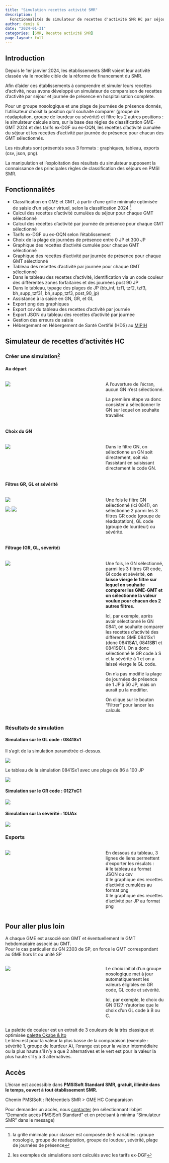 ```yaml
---
title: "Simulation recettes activité SMR"
description: |
  Fonctionnalités du simulateur de recettes d'activité SMR HC par séjour et journée de présence de PMSISoft
author: denis G
date: "2024-01-31"
categories: [SMR, Recette activité SMR]
page-layout: full
---
```


## Introduction

Depuis le 1er janvier 2024, les établissements SMR voient leur activité classée via le modèle cible de la réforme de financement du SMR.  

Afin d'aider ces établissements à comprendre et simuler leurs recettes d'activité, nous avons développé un simulateur de comparaison de recettes d'activité par séjour et journée de présence en hospitalisation complète.  

Pour un groupe nosologique et une plage de journées de présence donnés, l'utilisateur choisit la position qu'il souhaite comparer (groupe de réadaptation, groupe de lourdeur ou sévérité) et filtre les 2 autres positions : le simulateur calcule alors, sur la base des règles de classification GME-GMT 2024 et des tarifs ex-DGF ou ex-OQN, les recettes d'activité cumulée du séjour et les recettes d'activité par journée de présence pour chacun des GMT sélectionnés.  

Les résultats sont présentés sous 3 formats : graphiques, tableau, exports (csv, json, png).  

La manipulation et l'exploitation des résultats du simulateur supposent la connaissance des principales règles de classification des séjours en PMSI SMR.  

## Fonctionnalités  

- Classification en GME et GMT, à partir d'une grille minimale optimisée de saisie d'un séjour virtuel, selon la classification 2024 [^1]  
- Calcul des recettes d'activité cumulées du séjour pour chaque GMT sélectionné  
- Calcul des recettes d'activité par journée de présence pour chaque GMT sélectionné  
- Tarifs ex-DGF ou ex-OQN selon l'établissement  
- Choix de la plage de journées de présence entre 0 JP et 300 JP  
- Graphique des recettes d'activité cumulée pour chaque GMT sélectionné  
- Graphique des recettes d'activité par journée de présence pour chaque GMT sélectionné  
- Tableau des recettes d'activité par journée pour chaque GMT sélectionné  
- Dans le tableau des recettes d'activité, identification via un code couleur des différentes zones forfaitaires et des journées post 90 JP  
- Dans le tableau, typage des plages de JP (bb_inf, tzf1, tzf2, tzf3, bh_supp_tzf31, bh_supp_tzf3, post_90_jp)  
- Assistance à la saisie en GN, GR, et GL  
- Export png des graphiques  
- Export csv du tableau des recettes d'activité par journée  
- Export JSON du tableau des recettes d'activité par journée  
- Gestion des erreurs de saisie  
- Hébergement en Hébergement de Santé Certifié (HDS) au [MIPIH](https://www.mipih.fr/hebergement-infogerance){target="_blank"}    

## Simulateur de recettes d'activités HC    

### Créer une simulation[^2]  

#### Au départ  

:::: {.columns}

::: {.column width="58%"}

![](ecran_gme_comparaison_vide.png)
  
:::

::: {.column width="2%"}

:::

::: {.column width="40%"}

A l'ouverture de l'écran, aucun GN n'est sélectionné.  

La première étape va donc consister à sélectionner le GN sur lequel on souhaite travailler.  
:::
::::

#### Choix du GN  

:::: {.columns}

::: {.column width="58%"}

![](ecran_gme_comparaison_choix_gn.png)
  
:::

::: {.column width="2%"}

:::

::: {.column width="40%"}

Dans le filtre GN, on sélectionne un GN soit directement, soit via l'assistant en saisissant directement le code GN.  

:::
::::

#### Filtres GR, GL et sévérité    

:::: {.columns}

::: {.column width="58%"}

![](ecran_gme_comparaison_0841_filtre_gr.png)

![](ecran_gme_comparaison_0841_filtre_gl.png)
![](ecran_gme_comparaison_0841_filtre_severite.png)
  
:::

::: {.column width="2%"}

:::

::: {.column width="40%"}

Une fois le filtre GN sélectionné (ici 0841), on sélectionne 2 parmi les 3 filtres GR code (groupe de réadaptation), GL code (groupe de lourdeur) ou sévérité.  

:::
::::

#### Filtrage (GR, GL, sévérité)  

:::: {.columns}

::: {.column width="58%"}

![](ecran_gme_comparaison_0841SX1_filtre.png)

:::

::: {.column width="2%"}

:::

::: {.column width="40%"}

Une fois, le GN sélectionné, parmi les 3 filtres GR code, Gl code et sévérité, **on laisse vierge le filtre sur lequel on souhaite comparer les GME-GMT et on sélectionne la valeur voulue pour chacun des 2 autres filtres.**  

Ici, par exemple, après avoir sélectionné le GN 0841, on souhaite comparer les recettes d'activité des différents GME 0841Sx1 (donc 0841S**A**1, 0841S**B**1 et 0841S**C**1). On a donc sélectionné le GR code à S et la sévérité à 1 et on a laissé vierge le GL code.  

On n'a pas modifié la plage de journées de présence de 1 JP à 50 JP, mais on aurait pu la modifier.  

On clique sur le bouton "Filtrer" pour lancer les calculs.  
:::
::::

### Résultats de simulation  

#### Simulation sur le GL code : 0841Sx1  

Il s'agit de la simulation paramétrée ci-dessus.  

![](ecran_gme_comparaison_0841Sx1.png)


Le tableau de la simulation 0841Sx1 avec une plage de 86 à 100 JP  

![](ecran_gme_comparaison_0841SX1_post_90.png)

#### Simulation sur le GR code : 0127xC1  

![](ecran_gme_comparaison_0127XC1.png)

#### Simulation sur la sévérité : 10UAx   

![](ecran_gme_comparaison_10UAX.png)

### Exports  

:::: {.columns}

::: {.column width="58%"}

![](ecran_gme_comparaison_download.png)
:::

::: {.column width="2%"}

:::

::: {.column width="40%"}

En dessous du tableau, 3 lignes de liens permettent d'exporter les résulats :  
\# le tableau au format JSON ou csv  
\# le graphique des recettes d'activité cumulées au format png    
\# le graphique des recettes d'activité par JP au format png    

:::
::::


## Pour aller plus loin  

A chaque GME est associé son GMT et éventuellement le GMT hebdomadaire associé au GMT.  
Pour le cas particulier du GN 2303 de SP, on force le GMT correspondant au GME hors lit ou unité SP  

:::: {.columns}

::: {.column width="58%"}

![](ecran_gme_comparaison_0127XXX.png)
  
:::

::: {.column width="2%"}

:::

::: {.column width="40%"}
Le choix initial d'un groupe nosologique met à jour automatiquement les valeurs éligibles en GR code, GL code et sévérité.  

Ici, par exemple, le choix du GN 0127 n'autorise que le choix d'un GL code à B ou C.  

:::
::::

La palette de couleur est un extrait de 3 couleurs de la très classique et optimisée [palette Okabe & Ito](https://siegal.bio.nyu.edu/color-palette/){target="_blank"}  
Le bleu est pour la valeur la plus basse de la comparaison (exemple : sévérité 1, groupe de lourdeur A), l'orange est pour la valeur intermédiaire ou la plus haute s'il n'y a que 2 alternatives et le vert est pour la valeur la plus haute s'il y a 3 alternatives.  

## Accès  

L'écran est accessible dans **PMSISoft Standard SMR, gratuit, illimité dans le temps, ouvert à tout établissement SMR.**    

Chemin PMSISoft : Référentiels SMR > GME HC Comparaison  

Pour demander un accès, nous [contacter](https://www.lespmsi.com/a-propos-2/#Formulaire_de_contact) (en sélectionnant l'objet "Demande accès PMSISoft Standard" et en précisant à minima "Simulateur SMR" dans le message)  

[^1]: la grille minimale pour classer est composée de 5 variables : groupe nosologie, groupe de réadaptation, groupe de loudeur, sévérité, plage de journées de présence  
[^2]: les exemples de simulations sont calculés avec les tarifs ex-DGF  
